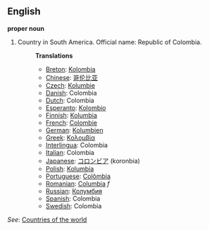 ==English==

'''proper noun'''

# Country in South America. Official name: Republic of Colombia.
#:'''Translations'''
#:*[[Breton]]: [[Kolombia]]
#:*[[Chinese]]: [[哥伦比亚]]
#:*[[Czech]]: [[Kolumbie]]
#:*[[Danish]]: Colombia
#:*[[Dutch]]: Colombia
#:*[[Esperanto]]: [[Kolombio]]
#:*[[Finnish]]: [[Kolumbia]]
#:*[[French]]: [[Colombie]]
#:*[[German]]: [[Kolumbien]]
#:*[[Greek]]: [[Κολομβία]]
#:*[[Interlingua]]: Colombia
#:*[[Italian]]: Colombia
#:*[[Japanese]]: [[コロンビア]] (koronbia)
#:*[[Polish]]: [[Kolumbia]]
#:*[[Portuguese]]: [[Colômbia]]
#:*[[Romanian]]: [[Columbia]] ''f''
#:*[[Russian]]: [[Колумбия]]
#:*[[Spanish]]: Colombia
#:*[[Swedish]]: Colombia

''See'': [[Countries of the world]]